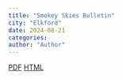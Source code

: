```yaml
---
title: "Smokey Skies Bulletin"
city: "Elkford"
date: 2024-08-21
categories:
author: "Author"
---
```


[PDF](statements/2024-08-21-smoky-skies-issue.pdf)
[HTML](statements/2024-07-25-smoky-skies-issue.html)
